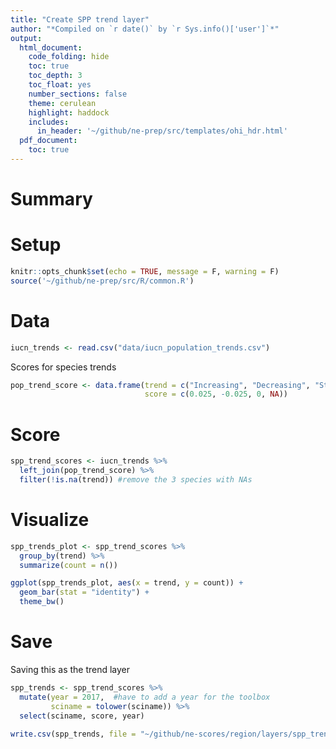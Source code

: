 ```yaml
---
title: "Create SPP trend layer"
author: "*Compiled on `r date()` by `r Sys.info()['user']`*"
output: 
  html_document:
    code_folding: hide
    toc: true
    toc_depth: 3
    toc_float: yes
    number_sections: false
    theme: cerulean
    highlight: haddock
    includes: 
      in_header: '~/github/ne-prep/src/templates/ohi_hdr.html'
  pdf_document:
    toc: true
---
```


# Summary

# Setup

```r
knitr::opts_chunk$set(echo = TRUE, message = F, warning = F)
source('~/github/ne-prep/src/R/common.R')
```


# Data

```r
iucn_trends <- read.csv("data/iucn_population_trends.csv")
```

Scores for species trends

```r
pop_trend_score <- data.frame(trend = c("Increasing", "Decreasing", "Stable", "Unknown"),
                              score = c(0.025, -0.025, 0, NA))
```


# Score

```r
spp_trend_scores <- iucn_trends %>% 
  left_join(pop_trend_score) %>%
  filter(!is.na(trend)) #remove the 3 species with NAs
```


# Visualize

```r
spp_trends_plot <- spp_trend_scores %>%
  group_by(trend) %>%
  summarize(count = n())

ggplot(spp_trends_plot, aes(x = trend, y = count)) +
  geom_bar(stat = "identity") +
  theme_bw()
```

# Save

Saving this as the trend layer

```r
spp_trends <- spp_trend_scores %>%
  mutate(year = 2017,  #have to add a year for the toolbox
         sciname = tolower(sciname)) %>%
  select(sciname, score, year)

write.csv(spp_trends, file = "~/github/ne-scores/region/layers/spp_trend.csv", row.names = F)  
```










